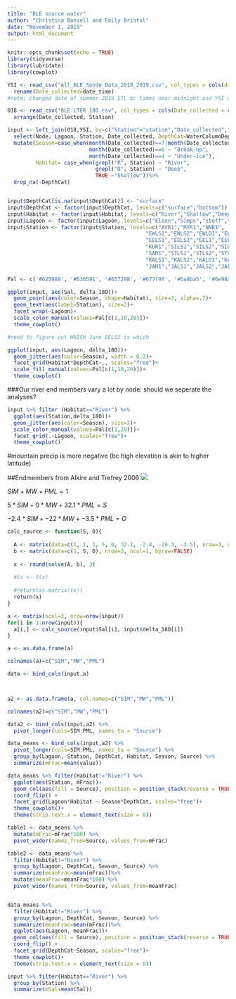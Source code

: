 ```yaml
---
title: "BLE source water"
author: "Christina Bonsell and Emily Bristol"
date: "November 1, 2019"
output: html_document
---
```


```r
knitr::opts_chunk$set(echo = TRUE)
library(tidyverse)
library(lubridate)
library(cowplot)
```

```r
YSI <- read_csv("All_BLE_Sonde_Data_2018_2019.csv", col_types = cols(date_time = col_date(format = "%m/%d/%Y"))) %>% 
  rename(Date_collected=date_time)
#note; changed date of summer 2019 STL bc times near midnight and YSI was technically collected on a diff day than 18O

O18 <- read_csv("BLE LTER 18O.csv", col_types = cols(Date_collected = col_date(format = "%m/%d/%Y"))) %>% 
  arrange(Date_collected, Station)

```

```r
input <- left_join(O18,YSI, by=c("Station"="station","Date_collected","WaterColumnDepth"="water_column_position")) %>% 
  select(Node, Lagoon, Station, Date_collected, DepthCat=WaterColumnDepth, Sal=sal, delta_18O) %>% 
  mutate(Season=case_when(month(Date_collected)==7|month(Date_collected)==8 ~ "Summer",
                          month(Date_collected)==6 ~ "Break-up",
                          month(Date_collected)==4 ~ "Under-ice"),
         Habitat= case_when(grepl("R", Station) ~ "River",
                            grepl("D", Station) ~ "Deep",
                            TRUE ~"Shallow"))%>%
  drop_na(-DepthCat)


input$DepthCat[is.na(input$DepthCat)] <- "surface"
input$DepthCat <- factor(input$DepthCat, levels=c("surface","bottom"))
input$Habitat <- factor(input$Habitat, levels=c("River","Shallow","Deep"))
input$Lagoon <- factor(input$Lagoon, levels=c("Elson","Simps","Steff","Kakto","Jago"))
input$Station <- factor(input$Station, levels=c("AVR1","MYR1","NNR1",
                                            "EWLS1","EWLS2","EWLD1","EWLD2",
                                            "EELS1","EELS2","EEL1","EELD2",
                                            "KUR1","SILS1","SILS2","SILD1","SILD2",
                                            "SAR1","STLS1","STLS2","STL1","STLD2",
                                            "KALS1","KALS2","KALD1","KALD2",
                                            "JAR1","JALS1","JALS2","JAL1","JALD2"))

```


```r

Pal <- c('#625989', '#636591', '#657298', '#677f9f', '#6a8ba5', '#6e98aa', '#72a4ae', '#78b1b1', '#80bdb2', '#8ac9b0', '#96d6ac', '#a4e1a4', '#b7ed95', '#cef879', '#e4f361', '#cce75b', '#b8da55', '#a7cc4f', '#9abd48', '#91ae41', '#8a9f39', '#868f32', '#847e2a', '#836d21', '#835b19', '#834710', '#842f08', '#840000')

ggplot(input, aes(Sal, delta_18O))+
  geom_point(aes(color=Season, shape=Habitat), size=3, alpha=.7)+
  geom_text(aes(label=Station), size=2)+
  facet_wrap(~Lagoon)+
  scale_color_manual(values=Pal[c(1,10,20)])+
  theme_cowplot()

#need to figure out WHICH June EELS2 is which

ggplot(input, aes(Lagoon, delta_18O))+
  geom_jitter(aes(color=Season), width = 0.2)+
  facet_grid(Habitat*DepthCat~., scales="free")+
  scale_fill_manual(values=Pal[c(1,10,20)])+
  theme_cowplot()
```
###Our river end members vary a lot by node: should we seperate the analyses?
```r
input %>% filter (Habitat=="River") %>% 
  ggplot(aes(Station,delta_18O))+
  geom_jitter(aes(color=Season), size=3)+
  scale_color_manual(values=Pal[c(1,20)])+
  facet_grid(.~Lagoon, scales="free")+
  theme_cowplot()
```
#mountain precip is more negative (bc high elevation is akin to higher latitude)



##Endmembers from Alkire and Trefrey 2006
![](AlkireandTrefrey endmembers.png)


$SIM+MW+PML = 1$

$5*SIM + 0*MW + 32.1*PML =  S$ 

$-2.4*SIM + -22*MW + -3.5*PML = O$

```r


calc_source <- function(S, O){
  
  A <- matrix(data=c(1, 1, 1, 5, 0, 32.1, -2.4, -20.3, -3.5), nrow=3, ncol=3, byrow=TRUE)    
  b <- matrix(data=c(1, S, O), nrow=3, ncol=1, byrow=FALSE)
  
  x <- round(solve(A, b), 3)
  
  #tx <- t(x)
  
  #return(as.matrix(tx))
  return(x)
}

```

```r

a <- matrix(ncol=3, nrow=nrow(input))
for(i in 1:nrow(input)){
  a[i,] <- calc_source(input$Sal[i], input$delta_18O[i])
}

a <- as.data.frame(a)

colnames(a)=c("SIM","MW","PML")

data <- bind_cols(input,a)




```

```r
a2 <- as.data.frame(a, col.names=c("SIM","MW","PML"))

colnames(a2)=c("SIM","MW","PML")

data2 <- bind_cols(input,a2) %>% 
  pivot_longer(cols=SIM:PML, names_to = "Source")

```

```r
data_means <- bind_cols(input,a2) %>% 
  pivot_longer(cols=SIM:PML, names_to = "Source") %>% 
  group_by(Lagoon, Station, DepthCat, Habitat, Season, Source) %>% 
  summarize(mFrac=mean(value))

data_means %>% filter(Habitat!="River") %>% 
  ggplot(aes(Station, mFrac))+
  geom_col(aes(fill = Source), position = position_stack(reverse = TRUE)) +
  coord_flip() +
  facet_grid(Lagoon*Habitat ~ Season*DepthCat, scales="free")+
  theme_cowplot()+
  theme(strip.text.x = element_text(size = 8))
```

```r
table1 <- data_means %>%
  mutate(mFrac=mFrac*100) %>% 
  pivot_wider(names_from=Source, values_from=mFrac)
```

```r
table2 <- data_means %>% 
  filter(Habitat!="River") %>% 
  group_by(Lagoon, DepthCat, Season, Source) %>% 
  summarize(meanFrac=mean(mFrac))%>%
  mutate(meanFrac=meanFrac*100) %>% 
  pivot_wider(names_from=Source, values_from=meanFrac)


data_means %>% 
  filter(Habitat!="River") %>% 
  group_by(Lagoon, DepthCat, Season, Source) %>% 
  summarize(meanFrac=mean(mFrac))%>%
  ggplot(aes(Lagoon, meanFrac))+
  geom_col(aes(fill = Source), position = position_stack(reverse = TRUE)) +
  coord_flip() +
  facet_grid(DepthCat~Season, scales="free")+
  theme_cowplot()+
  theme(strip.text.x = element_text(size = 8))
```



```r
input %>% filter(Habitat=="River") %>% 
  group_by(Station) %>% 
  summarize(mSal=mean(Sal))
```


